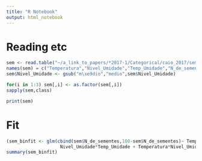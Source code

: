 ```yaml
---
title: "R Notebook"
output: html_notebook
---
```

# Reading etc
```r
sem <- read.table("~/a_link_to_papers/*2017-1/Categorical/caio_2017/sementes.dat")
names(sem) = c("Temperatura","Nivel_Umidade","Temp_Umidade","N_de_sementes")
sem$Nivel_Umidade <- gsub("m\xe9dio","medio",sem$Nivel_Umidade)

for(i in 1:3) sem[,i] <- as.factor(sem[,i])
sapply(sem,class)

print(sem)
```
# Fit

```r
(sem_binfit <- glm(cbind(sem$N_de_sementes,100-sem$N_de_sementes)~ Temperatura +Nivel_Umidade + Temp_Umidade + 
                    Nivel_Umidade*Temp_Umidade + Temperatura*Nivel_Umidade + Temperatura*Temp_Umidade,sem,family = binomial()))
summary(sem_binfit)
```

